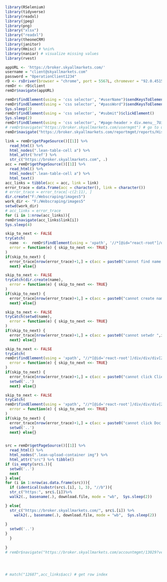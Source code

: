 ```{r library, warning=FALSE, message=FALSE}
library(RSelenium)
library(tidyverse)
library(readxl)
library(jpeg)
library(png)
library("xlsx")
library("readxl")
library(theoneCRM)
library(janitor)
library(Hmisc) # %nin%
library(naniar) # visualize missing values
library(rvest)
```

```{r startup}
appURL <- 'https://broker.skyallmarkets.com/'
username = "client@skyallmarkets.com"
password = "OperationClient1234"
rD <- rsDriver(browser = "chrome", port = 5567L, chromever = "92.0.4515.43")
remDr <- rD$client
remDr$navigate(appURL)
```

```{r login and go to account/user/trading}
remDr$findElement(using = 'css selector', "#userName")$sendKeysToElement(list(username))
remDr$findElement(using = 'css selector', "#passWord")$sendKeysToElement(list(password))
Sys.sleep(2)
remDr$findElement(using = 'css selector', "#submit")$clickElement()
Sys.sleep(2)
remDr$findElement(using = 'css selector', "#page-header > div.menu__7UixM > ul > li:nth-child(8) > a")$clickElement() # go to account
# remDr$navigate("https://broker.skyallmarkets.com/usermgmt") # go to user
remDr$navigate("https://broker.skyallmarkets.com/reportmgmt/reports/HistoryOrder") # go to trading   history
```

```{r download all (pdf and images)}
link = remDr$getPageSource()[[1]] %>%
  read_html() %>%
  html_nodes(".lean-table-cell a") %>%
  html_attr('href') %>% 
  str_c("https://broker.skyallmarkets.com", .)
acc = remDr$getPageSource()[[1]] %>%
  read_html() %>%
  html_nodes(".lean-table-cell a") %>%
  html_text()
acc_links = tibble(acc = acc, link = link)
error_trace = data.frame(acc = character(), link = character())
# error_trace = error_trace[-c(2:11), ]
dir.create("F:/Webscraping/images5")
work_dir <- "F:/Webscraping/images5"
setwd(work_dir)
# acc_links = error_trace
for (i in 1:nrow(acc_links)){
remDr$navigate(acc_links$link[i])
Sys.sleep(4)

skip_to_next <- FALSE
tryCatch(
  name  <-  remDr$findElement(using = 'xpath', '//*[@id="react-root"]/div/div/div[2]/div/div[2]/div[2]/div[1]/div[2]/div[1]/div[2]/div[1]/div/div/div')$getElementText()[[1]],
  error = function(e) { skip_to_next <<- TRUE}
)
if(skip_to_next) {
  error_trace[nrow(error_trace)+1,] = c(acc = paste0("cannot find name ",i), link = acc_links$link[i])
  next} else{}

skip_to_next <- FALSE
tryCatch(dir.create(name),
  error = function(e) { skip_to_next <<- TRUE}
)
if(skip_to_next) {
  error_trace[nrow(error_trace)+1,] = c(acc = paste0("cannot create name folder ",i), link = acc_links$link[i])
  next} else{}

skip_to_next <- FALSE
tryCatch(setwd(name),
  error = function(e) { skip_to_next <<- TRUE}
)
if(skip_to_next) {
  error_trace[nrow(error_trace)+1,] = c(acc = paste0("cannot setwdr ",i), link = acc_links$link[i])
  next} else{}

skip_to_next <- FALSE
tryCatch(
remDr$findElement(using = 'xpath', "//*[@id='react-root']/div/div/div[2]/div/div[2]/div[2]/div[2]/div/div/ul/li[4]")$clickElement(),
  error = function(e) { skip_to_next <<- TRUE}
)
if(skip_to_next) {
  error_trace[nrow(error_trace)+1,] = c(acc = paste0("cannot click Client info ",i), link = acc_links$link[i])
  setwd('..')
  next} else{}

skip_to_next <- FALSE
tryCatch(
remDr$findElement(using = 'xpath', "//*[@id='react-root']/div/div/div[2]/div/div[2]/div[2]/div[2]/div/div/div/div[2]/ul/li[6]")$clickElement(),
  error = function(e) { skip_to_next <<- TRUE}
)
if(skip_to_next) {
  error_trace[nrow(error_trace)+1,] = c(acc = paste0("cannot click Doc ",i), link = acc_links$link[i])
  setwd('..')
  next} else{}


src = remDr$getPageSource()[[1]] %>% 
  read_html() %>%
  html_nodes(".lean-upload-container img") %>% 
  html_attr("src") %>% tibble()
if (is_empty(src$.)){
  setwd('..')
  next
} else{
for (i in 1:nrow(as.data.frame(src))){
  if (identical(substr(src$.[i], 1, 3), "//b")){
  str_c("https:", src$.[i])%>% 
  walk2(., basename(.), download.file, mode = "wb",  Sys.sleep(2))

} else{
  str_c("https://broker.skyallmarkets.com/", src$.[i]) %>% 
    walk2(., basename(.), download.file, mode = "wb",  Sys.sleep(2))
  
}
  setwd('..')
}
  }
  
}
# remDr$navigate("https://broker.skyallmarkets.com/accountmgmt/13029?vendor=MT4&serverId=4011")




# match("12687",acc_links$acc) # get row index
```
